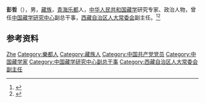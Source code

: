 '''彭哲'''（{{bd|1924年|8月|2015年|11月|}}），男，[[藏族|藏族]]，[[青海|青海]][[乐都县|乐都]]人，[[中华人民共和国|中华人民共和国]][[藏学|藏学]]研究专家、政治人物，曾任[[中国藏学研究中心|中国藏学研究中心]]副总干事，[[西藏自治区人大常委会|西藏自治区人大常委会]]副主任。<ref>{{Cite web|title=彭哲生平|url=http://www.tibetology.ac.cn/year/detail/1318601|accessdate=2020-08-16|work=中国藏学网}}</ref><ref>{{Cite book|title=中华人民共和国职官志|author=何虎生, 李耀东, 向常福主编|publisher=中国社会出版社|year=2003|isbn=9787800883934|location=北京|pages=}}</ref>

== 参考资料 ==
{{reflist}}

{{中国人物小作品}}

{{Authority control}}
{{DEFAULTSORT:Peng彭}}
[[Category:彭姓|Zhe]]
[[Category:樂都人|Category:樂都人]]
[[Category:藏族人|Category:藏族人]]
[[Category:中国共产党党员|Category:中国共产党党员]]
[[Category:中国藏学家|Category:中国藏学家]]
[[Category:中国藏学研究中心副总干事|Category:中国藏学研究中心副总干事]]
[[Category:西藏自治区人大常委会副主任|Category:西藏自治区人大常委会副主任]]